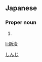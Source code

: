 ==Japanese==
{{ja-kanjitab|新|治}}

===Proper noun===
{{ja-pos|proper|しんじ}}

# {{given name|male|lang=ja}}

[[Category:Japanese male given names|しんじ]]

[[li:新治]]